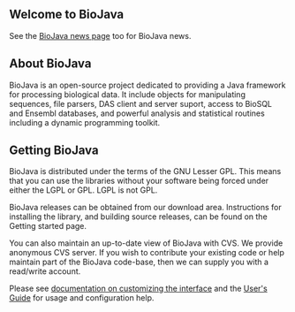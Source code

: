 ==Welcome to BioJava==
See the [http://biojava.open-bio.org/news BioJava news page] too for BioJava news.


== About BioJava ==


BioJava is an open-source project dedicated to providing a Java framework for processing biological data. It include objects for manipulating sequences, file parsers, DAS client and server suport, access to BioSQL and Ensembl databases, and powerful analysis and statistical routines including a dynamic programming toolkit. 


== Getting BioJava ==

BioJava is distributed under the terms of the GNU Lesser GPL. This means that you can use the libraries without your software being forced under either the LGPL or GPL. LGPL is not GPL. 

BioJava releases can be obtained from our download area. Instructions for installing the library, and building source releases, can be found on the Getting started page. 

You can also maintain an up-to-date view of BioJava with CVS. We provide anonymous CVS server. If you wish to contribute your existing code or help maintain part of the BioJava code-base, then we can supply you with a read/write account.


Please see [http://meta.wikipedia.org/wiki/MediaWiki_i18n documentation on customizing the interface]
and the [http://meta.wikipedia.org/wiki/MediaWiki_User%27s_Guide User's Guide] for usage and configuration help.